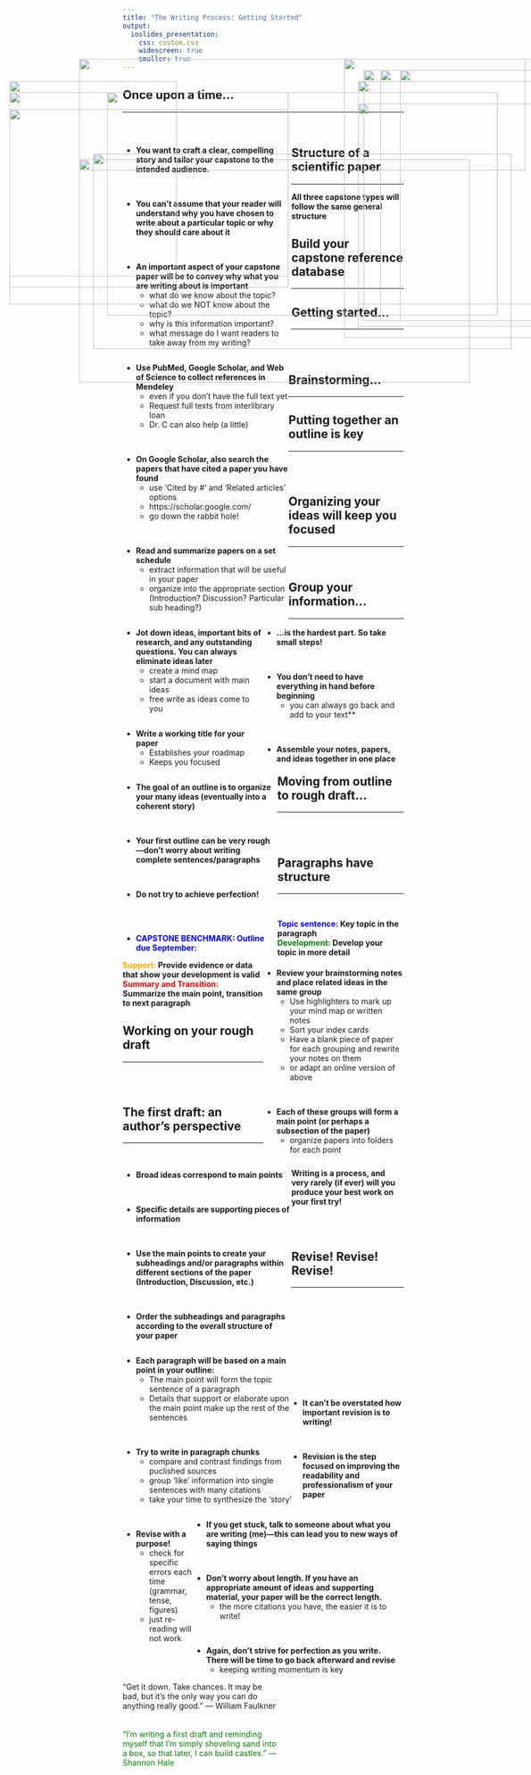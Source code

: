 ```yaml
---
title: "The Writing Process: Getting Started"
output: 
  ioslides_presentation:
    css: custom.css
    widescreen: true
    smaller: true
---
```


## Once upon a time…
<hr>
<br/>

<div style="float: left; width: 60%;">

* **You want to craft a clear, compelling story and tailor your capstone to the intended audience.**

<br/>

* **You can’t assume that your reader will understand why you have chosen to write about a particular topic or why they should care about it**

<br/>

* **An important aspect of your capstone paper will be to convey why what you are writing about is important**
    + what do we know about the topic?  
    + what do we NOT know about the topic?
    + why is this information important?
    + what message do I want readers to take away from my writing?

</div>

<IMG STYLE="position:absolute; TOP:180px; LEFT:660px; WIDTH:400px; HEIGHT:450px" SRC="images/once.jpg">

## Structure of a scientific paper
<hr>
**All three capstone types will follow the same general structure**

<IMG STYLE="position:absolute; TOP:220px; LEFT:200px; WIDTH:700px; HEIGHT:400px" SRC="images/pyramid.png">

## Build your capstone reference database
<hr>

<div style="float: left; width: 59%;">

* **Use PubMed, Google Scholar, and Web of Science to collect references in Mendeley**
    + even if you don’t have the full text yet
    + Request full texts from interlibrary loan
    + Dr. C can also help (a little)

<br/>

* **On Google Scholar, also search the papers that have cited a paper you have found**
    + use 'Cited by #' and 'Related articles' options
    + https://scholar.google.com/
    + go down the rabbit hole!

<br/>

* **Read and summarize papers on a set schedule**
    + extract information that will be useful in your paper
    + organize into the appropriate section (Introduction? Discussion? Particular sub heading?)

</div>

<IMG STYLE="position:absolute; TOP:200px; LEFT:650px; WIDTH:350px; HEIGHT:400px" SRC="images/googlescholar.png">

## Getting started…
<hr>
<br/>
<br/>

<div style="float: right; width: 50%;">

* **…is the hardest part. So take small steps!**

<br/>

* **You don’t need to have everything in hand before beginning**
    +  you can always go back and add to your text**

<br/>

* **Assemble your notes, papers, and ideas together in one place**

</div>

<IMG STYLE="position:absolute; TOP:250px; LEFT:25px; WIDTH:500px; HEIGHT:300px" SRC="images/capstone.png">

## Brainstorming…
<hr>
<div style="float: left; width: 50%;">

* **Jot down ideas, important bits of research, and any outstanding questions.  You can always eliminate ideas later**
    + create a mind map
    + start a document with main ideas
    + free write as ideas come to you
</div>
<div style="float: right; width: 50%;">

* **Write a working title for your paper**
    + Establishes your roadmap
    + Keeps you focused

</div>

<IMG STYLE="position:absolute; TOP:340px; LEFT:150px; WIDTH:700px; HEIGHT:400px" SRC="images/mind.png">

## Putting together an outline is key
<hr>
<br/>
<br/>

<div style="float: left; width: 55%;">

* **The goal of an outline is to organize your many ideas (eventually into a coherent story)**

<br/>

* **Your first outline can be very rough—don’t worry about writing complete sentences/paragraphs**

<br/>

* **Do not try to achieve perfection!**

<br/>
<br/>

* **<span style="color:blue">CAPSTONE BENCHMARK: Outline due September:</span>**

</div>

<IMG STYLE="position:absolute; TOP:160px; LEFT:625px; WIDTH:450px; HEIGHT:500px" SRC="images/outline.jpg">

## Organizing your ideas will keep you focused
<hr>
<br/>

<div style="float: right; width: 50%;"

* **The next step in creating an outline is to organize your ideas**

<br/>

* **Review your brainstorming notes and place related ideas in the same group**
    + Use highlighters to mark up your mind map or written notes
    + Sort your index cards
    + Have a blank piece of paper for each grouping and rewrite your notes on them
    + or adapt an online version of above

<br/>

* **Each of these groups will form a main point (or perhaps a subsection of the paper)**
    + organize papers into folders for each point

</div>

<IMG STYLE="position:absolute; TOP:220px; LEFT:25px; WIDTH:500px; HEIGHT:350px" SRC="images/organize.jpg">

## Group your information…
<hr>
<br/>
<br/>

<div style="float: left; width: 60%;"

* **Order pieces of information in the group in order of importance: from broad idea to specific details**

<br/>

* **Broad ideas correspond to main points**

<br/>

* **Specific details are supporting pieces of information**

<br/>

* **Use the main points to create your subheadings and/or paragraphs within different sections of the paper (Introduction, Discussion, etc.)**

<br/>

* **Order the subheadings and paragraphs according to the overall structure of your paper**

</div>

<IMG STYLE="position:absolute; TOP:180px; LEFT:725px; WIDTH:300px; HEIGHT:450px" SRC="images/topics.jpg">

## Moving from outline to rough draft...
<hr>
<br/>
<br/>

<div style="float: left; width: 64%;"

* **Use the outline as the basis of your rough draft—your goal is to develop and support the ideas in your outline **

<br/>

* **Each paragraph will be based on a main point in your outline:**
    + The main point will form the topic sentence of a paragraph 
    + Details that support or elaborate upon the main point make up the rest of the sentences

<br/>

* **Try to write in paragraph chunks**
    + compare and contrast findings from puclished sources
    + group 'like' information into single sentences with many citations
    + take your time to synthesize the 'story'

</div>

<IMG STYLE="position:absolute; TOP:180px; LEFT:690px; WIDTH:400px; HEIGHT:450px" SRC="images/rough.jpg">
    
## Paragraphs have structure
<hr>
<br/>

**<span style="color:blue">Topic sentence:</span> Key topic in the paragraph**
<br/>
**<span style="color:green">Development:</span> Develop your topic in more detail**
<br/>
**<span style="color:orange">Support:</span> Provide evidence or data that show your development is valid**
<br/>
**<span style="color:red">Summary and Transition:</span>  Summarize the main point, transition to next paragraph**

    
<IMG STYLE="position:absolute; TOP:330px; LEFT:175px; WIDTH:750px; HEIGHT:350px" SRC="images/paragraph.png">

## Working on your rough draft
<hr>
<br/>
<br/>

<div style="float: right; width: 75%;"

* **You don’t need to work on the sections in order—start with the easiest one first**

<br/>

* **If you get stuck, talk to someone about what you are writing (me)—this can lead you to new ways of saying things**
       
<br/>

* **Don’t worry about length. If you have an appropriate amount of ideas and supporting material, your paper will be the correct length.**
    + the more citations you have, the easier it is to write!
    
<br/>

* **Again, don’t strive for perfection as you write.  There will be time to go back afterward and revise**
    + keeping writing momentum is key

</div>

<IMG STYLE="position:absolute; TOP:200px; LEFT:25px; WIDTH:300px; HEIGHT:400px" SRC="images/roughdraft.png">

## The first draft:  an author’s perspective
<hr>
<br/>

**Writing is a process, and very rarely (if ever) will you produce your best work on your first try!**

<br/>
<br/>

<div style="float: left; width: 55%;

<span style="color:blue">“Get it down. Take chances. It may be bad, but it’s the only way you can do anything really good.” — William Faulkner</span>


<br/>
<br/>
<br/>

<span style="color:green">“I’m writing a first draft and reminding myself that I’m simply shoveling sand into a box, so that later, I can build castles.” — Shannon Hale</span>

</div>

<IMG STYLE="position:absolute; TOP:240px; LEFT:650px; WIDTH:350px; HEIGHT:400px" SRC="images/hemmingway.jpg">

## Revise!  Revise!  Revise!
<hr>
<br/>
<br/>
<br/>
<br/>
<br/>
<br/>
<br/>
<br/>
<br/>
<br/>


* **It can’t be overstated how important revision is to writing!**

<br/>

* **Revision is the step focused on improving the readability and professionalism of your paper**

<br/>

* **Revise with a purpose!**
    + check for specific errors each time (grammar, tense, figures)
    + just re-reading will not work


<IMG STYLE="position:absolute; TOP:160px; LEFT:150px; WIDTH:800px; HEIGHT:200px" SRC="images/revise.jpg">
